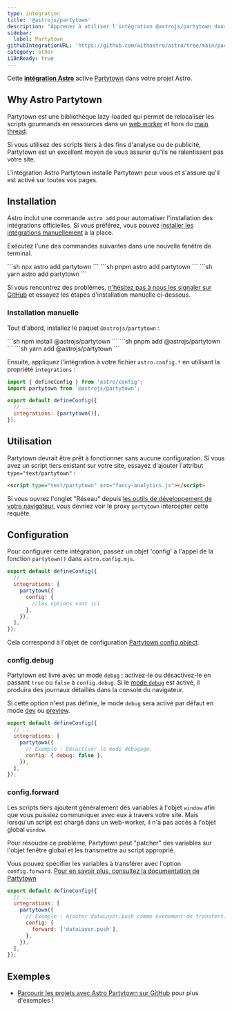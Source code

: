 ```yaml
---
type: integration
title: '@astrojs/partytown'
description: "Apprenez à utiliser l'intégration @astrojs/partytown dans votre projet Astro."
sidebar:
  label: Partytown
githubIntegrationURL: 'https://github.com/withastro/astro/tree/main/packages/integrations/partytown/'
category: other
i18nReady: true
---
```


Cette **[intégration Astro][astro-integration]** active [Partytown](https://partytown.builder.io/) dans votre projet Astro.

## Why Astro Partytown

Partytown est une bibliothèque lazy-loaded qui permet de relocaliser les scripts gourmands en ressources dans un [web worker](https://developer.mozilla.org/fr/docs/Web/API/Web_Workers_API) et hors du [main thread](https://developer.mozilla.org/fr/docs/Glossary/Main_thread).

Si vous utilisez des scripts tiers à des fins d'analyse ou de publicité, Partytown est un excellent moyen de vous assurer qu'ils ne ralentissent pas votre site.

L'intégration Astro Partytown installe Partytown pour vous et s'assure qu'il est activé sur toutes vos pages.

## Installation

Astro inclut une commande `astro add` pour automatiser l'installation des intégrations officielles. Si vous préférez, vous pouvez [installer les intégrations manuellement](#installation-manuelle) à la place.

Exécutez l'une des commandes suivantes dans une nouvelle fenêtre de terminal.

<PackageManagerTabs>
  <Fragment slot="npm">
    ```sh
    npx astro add partytown
    ```
  </Fragment>
  <Fragment slot="pnpm">
    ```sh
    pnpm astro add partytown
    ```
  </Fragment>
  <Fragment slot="yarn">
    ```sh
    yarn astro add partytown
    ```
  </Fragment>
</PackageManagerTabs>

Si vous rencontrez des problèmes, [n'hésitez pas à nous les signaler sur GitHub](https://github.com/withastro/astro/issues) et essayez les étapes d'installation manuelle ci-dessous.

### Installation manuelle

Tout d'abord, installez le paquet `@astrojs/partytown` :

<PackageManagerTabs>
  <Fragment slot="npm">
    ```sh
    npm install @astrojs/partytown
    ```
  </Fragment>
  <Fragment slot="pnpm">
    ```sh
    pnpm add @astrojs/partytown
    ```
  </Fragment>
  <Fragment slot="yarn">
    ```sh
    yarn add @astrojs/partytown
    ```
  </Fragment>
</PackageManagerTabs>

Ensuite, appliquez l'intégration à votre fichier `astro.config.*` en utilisant la propriété `integrations` :

```js title="astro.config.mjs" ins={2} ins="partytown()"
import { defineConfig } from 'astro/config';
import partytown from '@astrojs/partytown';

export default defineConfig({
  // ...
  integrations: [partytown()],
});
```

## Utilisation

Partytown devrait être prêt à fonctionner sans aucune configuration. Si vous avez un script tiers existant sur votre site, essayez d'ajouter l'attribut `type="text/partytown"` :

```html ins="type="text/partytown""
<script type="text/partytown" src="fancy-analytics.js"></script>
```

Si vous ouvrez l'onglet "Réseau" depuis [les outils de développement de votre navigateur](https://developer.chrome.com/docs/devtools/open/), vous devriez voir le proxy `partytown` intercepter cette requête.

## Configuration

Pour configurer cette intégration, passez un objet 'config' à l'appel de la fonction `partytown()` dans `astro.config.mjs`.

```js title="astro.config.mjs" {5-7}
export default defineConfig({
  // ...
  integrations: [
    partytown({
      config: {
        //les options vont ici
      },
    }),
  ],
});
```

Cela correspond à l'objet de configuration [Partytown config object](https://partytown.builder.io/configuration).

### config.debug

Partytown est livré avec un mode `debug` ; activez-le ou désactivez-le en passant `true` ou `false` à `config.debug`. Si le [mode `debug`](https://partytown.builder.io/debugging) est activé, il produira des journaux détaillés dans la console du navigateur.

Si cette option n'est pas définie, le mode `debug` sera activé par défaut en mode [dev](/fr/reference/cli-reference/#astro-dev) ou [preview](/fr/reference/cli-reference/#astro-preview).

```js title="astro.config.mjs" {6}
export default defineConfig({
  // ...
  integrations: [
    partytown({
      // Exemple : Désactiver le mode débogage.
      config: { debug: false },
    }),
  ],
});
```

### config.forward

Les scripts tiers ajoutent généralement des variables à l'objet `window` afin que vous puissiez communiquer avec eux à travers votre site. Mais lorsqu'un script est chargé dans un web-worker, il n'a pas accès à l'objet global `window`.

Pour résoudre ce problème, Partytown peut "patcher" des variables sur l'objet fenêtre global et les transmettre au script approprié.

Vous pouvez spécifier les variables à transférer avec l'option `config.forward`. [Pour en savoir plus, consultez la documentation de Partytown](https://partytown.builder.io/forwarding-events)

```js title="astro.config.mjs" {7}
export default defineConfig({
  // ...
  integrations: [
    partytown({
      // Exemple : Ajouter dataLayer.push comme événement de transfert.
      config: {
        forward: ['dataLayer.push'],
      },
    }),
  ],
});
```

## Exemples

* [Parcourir les projets avec Astro Partytown sur GitHub](https://github.com/search?q=%22%40astrojs%2Fpartytown%22+path%3A**%2Fpackage.json\&type=code) pour plus d'exemples !

[astro-integration]: /fr/guides/integrations-guide/
